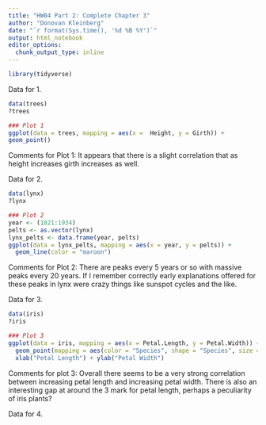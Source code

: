 ```yaml
---
title: "HW04 Part 2: Complete Chapter 3"
author: "Donovan Kleinberg"
date: "`r format(Sys.time(), '%d %B %Y')`"
output: html_notebook
editor_options: 
  chunk_output_type: inline
---
```


```r
library(tidyverse)
```

Data for 1.

```r
data(trees)
?trees

### Plot 1
ggplot(data = trees, mapping = aes(x = 	Height, y = Girth)) +
geom_point()
```

Comments for Plot 1: It appears that there is a slight correlation that as height increases girth increases as well.

Data for 2.

```r
data(lynx)
?lynx

### Plot 2
year <- (1821:1934)
pelts <- as.vector(lynx)
lynx_pelts <- data.frame(year, pelts)
ggplot(data = lynx_pelts, mapping = aes(x = year, y = pelts)) +
  geom_line(color = "maroon")
```

Comments for Plot 2: There are peaks every 5 years or so with massive peaks every 20 years. If I remember correctly early explanations offered for these peaks in lynx were crazy things like sunspot cycles and the like.

Data for 3.

```r
data(iris)
?iris

### Plot 3
ggplot(data = iris, mapping = aes(x = Petal.Length, y = Petal.Width)) +
  geom_point(mapping = aes(color = "Species", shape = "Species", size = 2)) +
  xlab("Petal Length") + ylab("Petal Width")
```

Comments for plot 3: Overall there seems to  be a very strong correlation between increasing petal length and increasing petal width. There is also an interesting gap at around the 3 mark for petal length, perhaps a peculiarity of iris plants?

Data for 4.